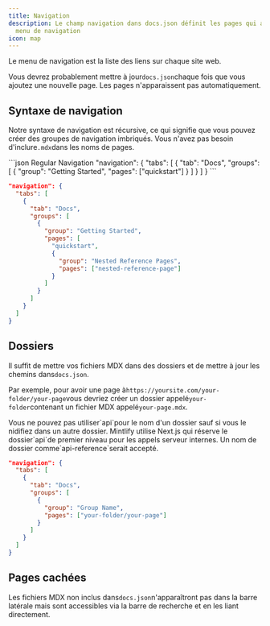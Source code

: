 ```yaml
---
title: Navigation
description: Le champ navigation dans docs.json définit les pages qui apparaissent dans le
  menu de navigation
icon: map
---
```


Le menu de navigation est la liste des liens sur chaque site web.

Vous devrez probablement mettre à jour`docs.json`chaque fois que vous ajoutez une nouvelle page. Les pages n'apparaissent pas automatiquement.

## Syntaxe de navigation

Notre syntaxe de navigation est récursive, ce qui signifie que vous pouvez créer des groupes de navigation imbriqués. Vous n'avez pas besoin d'inclure`.mdx`dans les noms de pages.

<CodeGroup>
  ```json Regular Navigation
  "navigation": {
    "tabs": [
      {
        "tab": "Docs",
        "groups": [
          {
            "group": "Getting Started",
            "pages": ["quickstart"]
          }
        ]
      }
    ]
  }
  ```

  ```json Nested Navigation
  "navigation": {
    "tabs": [
      {
        "tab": "Docs",
        "groups": [
          {
            "group": "Getting Started",
            "pages": [
              "quickstart",
              {
                "group": "Nested Reference Pages",
                "pages": ["nested-reference-page"]
              }
            ]
          }
        ]
      }
    ]
  }
  ```
</CodeGroup>

## Dossiers

Il suffit de mettre vos fichiers MDX dans des dossiers et de mettre à jour les chemins dans`docs.json`.

Par exemple, pour avoir une page à`https://yoursite.com/your-folder/your-page`vous devriez créer un dossier appelé`your-folder`contenant un fichier MDX appelé`your-page.mdx`.

<Warning>
  Vous ne pouvez pas utiliser`api`pour le nom d'un dossier sauf si vous le nidifiez dans un autre dossier. Mintlify utilise Next.js qui réserve le dossier`api`de premier niveau pour les appels serveur internes. Un nom de dossier comme`api-reference`serait accepté.
</Warning>

```json Navigation With Folder
"navigation": {
  "tabs": [
    {
      "tab": "Docs",
      "groups": [
        {
          "group": "Group Name",
          "pages": ["your-folder/your-page"]
        }
      ]
    }
  ]
}
```

## Pages cachées

Les fichiers MDX non inclus dans`docs.json`n'apparaîtront pas dans la barre latérale mais sont accessibles via la barre de recherche et en les liant directement.
